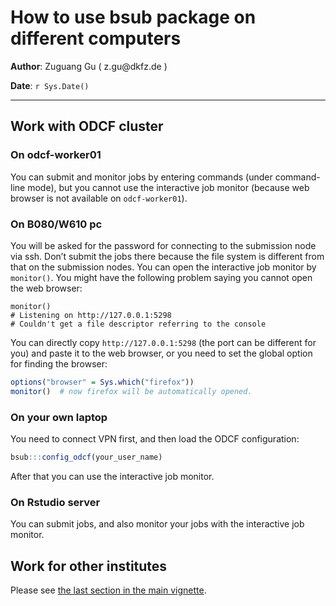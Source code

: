 
<!--
%\VignetteEngine{knitr}
%\VignetteIndexEntry{2. How to use bsub package on different computers}
-->

How to use bsub package on different computers
=====================================

**Author**: Zuguang Gu ( z.gu@dkfz.de )

**Date**: `r Sys.Date()`

-------------------------------------------------------------

## Work with ODCF cluster

### On odcf-worker01

You can submit and monitor jobs by entering commands (under command-line
mode), but you cannot use the interactive job monitor (because web browser is
not available on `odcf-worker01`).

### On B080/W610 pc

You will be asked for the password for connecting to the submission node via
ssh. Don't submit the jobs there because the file system is different from
that on the submission nodes. You can open the interactive job monitor by
`monitor()`. You might have the following problem saying you cannot open the
web browser:

```
monitor()
# Listening on http://127.0.0.1:5298
# Couldn't get a file descriptor referring to the console
```

You can directly copy `http://127.0.0.1:5298` (the port can be different for
you) and paste it to the web browser, or you need to set the global option for
finding the browser:

```r
options("browser" = Sys.which("firefox"))
monitor()  # now firefox will be automatically opened.
```

### On your own laptop

You need to connect VPN first, and then load the ODCF configuration:

```r
bsub:::config_odcf(your_user_name)
```

After that you can use the interactive job monitor.

### On Rstudio server

You can submit jobs, and also monitor your jobs with the interactive job monitor.

## Work for other institutes

Please see [the last section in the main vignette](bsub_intro.html).
